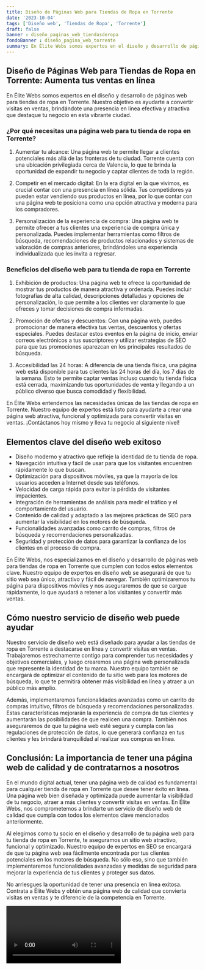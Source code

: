 ```yaml
---
title: Diseño de Páginas Web para Tiendas de Ropa en Torrente
date: '2023-10-04'
tags: ['Diseño web', 'Tiendas de Ropa', 'Torrente']
draft: false
banner : diseño_paginas_web_tiendasderopa
fondoBanner : diseño_pagina_web_torrente
summary: En Élite Webs somos expertos en el diseño y desarrollo de páginas web para tiendas de ropa en Torrente. Nuestro objetivo es ayudarte a convertir visitas en ventas, brindándote una presencia en línea efectiva y atractiva que destaque tu negocio en esta vibrante ciudad.
---
```


## Diseño de Páginas Web para Tiendas de Ropa en Torrente: Aumenta tus ventas en línea

En Élite Webs somos expertos en el diseño y desarrollo de páginas web para tiendas de ropa en Torrente. Nuestro objetivo es ayudarte a convertir visitas en ventas, brindándote una presencia en línea efectiva y atractiva que destaque tu negocio en esta vibrante ciudad.

### ¿Por qué necesitas una página web para tu tienda de ropa en Torrente?

1. Aumentar tu alcance: Una página web te permite llegar a clientes potenciales más allá de las fronteras de tu ciudad. Torrente cuenta con una ubicación privilegiada cerca de Valencia, lo que te brinda la oportunidad de expandir tu negocio y captar clientes de toda la región.

2. Competir en el mercado digital: En la era digital en la que vivimos, es crucial contar con una presencia en línea sólida. Tus competidores ya pueden estar vendiendo sus productos en línea, por lo que contar con una página web te posiciona como una opción atractiva y moderna para los compradores.

3. Personalización de la experiencia de compra: Una página web te permite ofrecer a tus clientes una experiencia de compra única y personalizada. Puedes implementar herramientas como filtros de búsqueda, recomendaciones de productos relacionados y sistemas de valoración de compras anteriores, brindándoles una experiencia individualizada que les invita a regresar.

### Beneficios del diseño web para tu tienda de ropa en Torrente

1. Exhibición de productos: Una página web te ofrece la oportunidad de mostrar tus productos de manera atractiva y ordenada. Puedes incluir fotografías de alta calidad, descripciones detalladas y opciones de personalización, lo que permite a los clientes ver claramente lo que ofreces y tomar decisiones de compra informadas.

2. Promoción de ofertas y descuentos: Con una página web, puedes promocionar de manera efectiva tus ventas, descuentos y ofertas especiales. Puedes destacar estos eventos en la página de inicio, enviar correos electrónicos a tus suscriptores y utilizar estrategias de SEO para que tus promociones aparezcan en los principales resultados de búsqueda.

3. Accesibilidad las 24 horas: A diferencia de una tienda física, una página web está disponible para tus clientes las 24 horas del día, los 7 días de la semana. Esto te permite captar ventas incluso cuando tu tienda física está cerrada, maximizando tus oportunidades de venta y llegando a un público diverso que busca comodidad y flexibilidad.

En Élite Webs entendemos las necesidades únicas de las tiendas de ropa en Torrente. Nuestro equipo de expertos está listo para ayudarte a crear una página web atractiva, funcional y optimizada para convertir visitas en ventas. ¡Contáctanos hoy mismo y lleva tu negocio al siguiente nivel!

<GifSeo />

<Cta />

## Elementos clave del diseño web exitoso 

- Diseño moderno y atractivo que refleje la identidad de tu tienda de ropa.
- Navegación intuitiva y fácil de usar para que los visitantes encuentren rápidamente lo que buscan.
- Optimización para dispositivos móviles, ya que la mayoría de los usuarios acceden a Internet desde sus teléfonos.
- Velocidad de carga rápida para evitar la pérdida de visitantes impacientes.
- Integración de herramientas de análisis para medir el tráfico y el comportamiento del usuario.
- Contenido de calidad y adaptado a las mejores prácticas de SEO para aumentar la visibilidad en los motores de búsqueda.
- Funcionalidades avanzadas como carrito de compras, filtros de búsqueda y recomendaciones personalizadas.
- Seguridad y protección de datos para garantizar la confianza de los clientes en el proceso de compra.

En Élite Webs, nos especializamos en el diseño y desarrollo de páginas web para tiendas de ropa en Torrente que cumplen con todos estos elementos clave. Nuestro equipo de expertos en diseño web se asegurará de que tu sitio web sea único, atractivo y fácil de navegar. También optimizaremos tu página para dispositivos móviles y nos aseguraremos de que se cargue rápidamente, lo que ayudará a retener a los visitantes y convertir más ventas.

## Cómo nuestro servicio de diseño web puede ayudar 

Nuestro servicio de diseño web está diseñado para ayudar a las tiendas de ropa en Torrente a destacarse en línea y convertir visitas en ventas. Trabajaremos estrechamente contigo para comprender tus necesidades y objetivos comerciales, y luego crearemos una página web personalizada que represente la identidad de tu marca. Nuestro equipo también se encargará de optimizar el contenido de tu sitio web para los motores de búsqueda, lo que te permitirá obtener más visibilidad en línea y atraer a un público más amplio.

Además, implementaremos funcionalidades avanzadas como un carrito de compras intuitivo, filtros de búsqueda y recomendaciones personalizadas. Estas características mejorarán la experiencia de compra de tus clientes y aumentarán las posibilidades de que realicen una compra. También nos aseguraremos de que tu página web esté segura y cumpla con las regulaciones de protección de datos, lo que generará confianza en tus clientes y les brindará tranquilidad al realizar sus compras en línea.

## Conclusión: La importancia de tener una página web de calidad y de contratarnos a nosotros

En el mundo digital actual, tener una página web de calidad es fundamental para cualquier tienda de ropa en Torrente que desee tener éxito en línea. Una página web bien diseñada y optimizada puede aumentar la visibilidad de tu negocio, atraer a más clientes y convertir visitas en ventas. En Élite Webs, nos comprometemos a brindarte un servicio de diseño web de calidad que cumpla con todos los elementos clave mencionados anteriormente.

Al elegirnos como tu socio en el diseño y desarrollo de tu página web para tu tienda de ropa en Torrente, te aseguramos un sitio web atractivo, funcional y optimizado. Nuestro equipo de expertos en SEO se encargará de que tu página web sea fácilmente encontrada por tus clientes potenciales en los motores de búsqueda. No sólo eso, sino que también implementaremos funcionalidades avanzadas y medidas de seguridad para mejorar la experiencia de tus clientes y proteger sus datos.

No arriesgues la oportunidad de tener una presencia en línea exitosa. Contrata a Élite Webs y obtén una página web de calidad que convierta visitas en ventas y te diferencie de la competencia en Torrente.

<Video />

<CtaBot job='Tiendas de Ropa' city='Torrente'/>

<Gmaps query='Torrente+españa+maps' />